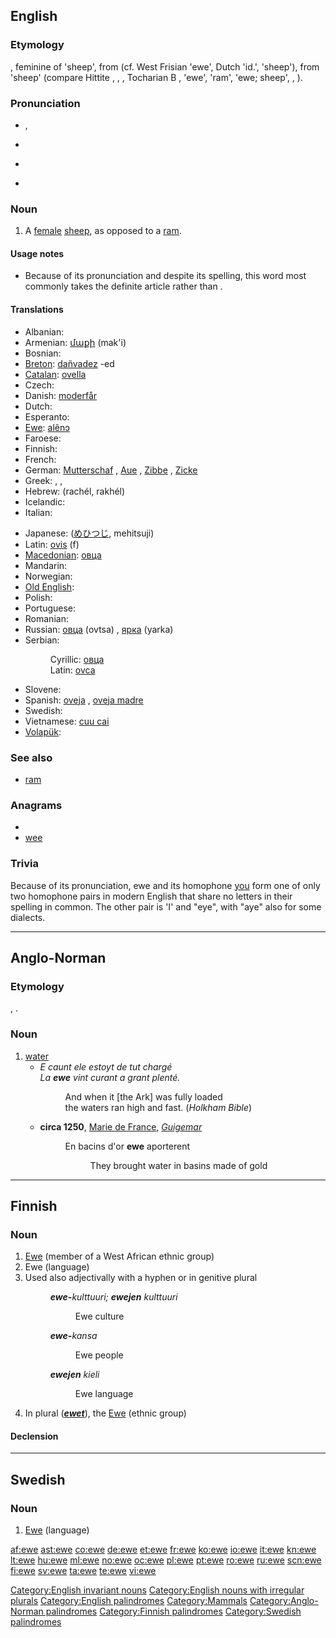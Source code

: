 {{wikipedia|Sheep}}
{{also|Ewe|éwé}}
==English==

===Etymology===
{{etyl|ang}} {{term|eowu|ēowu|lang=ang}}, feminine of {{term|eow}} 'sheep', from {{proto|Germanic|awiz}} (cf. West Frisian {{term|ei|lang=fy}} 'ewe', Dutch {{term|ooi|lang=nl}} 'id.', {{etyl|goh|-}} {{term|ouwi}} 'sheep'), from {{proto|Indo-European|h₂ówis}} 'sheep' (compare Hittite {{term|ḫau̯i|lang=hit}}, {{etyl|sga|-}} {{term|ói}}, {{etyl|la|-}} {{term|ovis}}, Tocharian B {{term|aw|ā(<sub>u</sub>)w|lang=txb}}, {{etyl|lt|-}} {{term|avis|avìs}} 'ewe', {{etyl|cu|-}} {{term|овьнъ|tr=ovĭnŭ|lang=cu}} 'ram', {{term|овьца||tr=ovĭca|lang=cu}} 'ewe; sheep', {{etyl|grc|-}} {{term|ὄϊς|tr=óïs|lang=grc}}, {{etyl|sa|-}} {{term|अवि|tr=ávi|lang=sa}}).

===Pronunciation===
* {{IPA|/juː/}}, {{SAMPA|/ju:/}}
* {{rhymes|uː}}
* {{homophones|u|yew|you}} {{qualifier|in all dialects}}
* {{homophones|hew|hue}} {{qualifier|in h-dropping dialects}}

===Noun===
{{en-noun|ewe|pl2=ewes}}

# A [[female]] [[sheep]], as opposed to a [[ram]].

====Usage notes====
* Because of its pronunciation and despite its spelling, this word most commonly takes the definite article {{term|a}} rather than {{term|an}}.

====Translations====
{{trans-top|female sheep}}
* Albanian: {{t-|sq|dele|xs=Albanian}}
* Armenian: [[մաքի]] (mak'i)
* Bosnian: {{t-|bs|ovca|f}}
* [[Breton]]: [[dañvadez]] {{f}} -ed {{p}}
* [[Catalan]]: [[ovella]] {{f}}
* Czech: {{t-|cs|ovce|f}}
* Danish: [[moderfår]]
* Dutch: {{t+|nl|ooi|f}}
* Esperanto: {{t-|eo|ŝafino|xs=Esperanto}}
* [[Ewe]]: [[alẽnɔ]]
* Faroese: {{t-|fo|ær|f|xs=Faroese}}
* Finnish: {{t+|fi|uuhi}}
* French: {{t+|fr|brebis|f}}
* German: [[Mutterschaf]] {{n}}, [[Aue]] {{f}}, [[Zibbe]] {{f}}, [[Zicke]] {{f}}
* Greek: {{t+|el|προβατίνα|f|tr=pro̞vaˈtina}}, {{t|el|αρνάδα|f|tr=arˈnaða}}, {{t|el|αμνάδα|f|tr=aˈmnaða}}
* Hebrew: {{t+|he|רחל|f}} (rachél, rakhél)
* Icelandic: {{t+|is|ær|f}}
* Italian: {{t+|it|pecora|f}}
{{trans-mid}}
* Japanese: {{t+|ja|牝羊, 雌羊}} ([[めひつじ]], mehitsuji)
* Latin: [[ovis]] (f)
* [[Macedonian]]: [[овца]] {{f}}
* Mandarin: {{t|cmn|母羊|tr=mǔyáng|sc=Hani}}
* Norwegian: {{t-|no|søye|c}}
* [[Old English]]: {{t-|ang|eowu|alt=ēowu|xs=Old English}}
* Polish: {{t+|pl|owca|f}}
* Portuguese: {{t+|pt|ovelha|f}}
* Romanian: {{t|ro|oita|f}}
* Russian: [[овца]] (ovtsa) {{f}}, [[ярка]] (yarka) {{f}}
* Serbian:
*: Cyrillic: [[овца]] {{f}}
*: Latin: [[ovca]] {{f}}
* Slovene: {{t+|sl|ovca|f}}
* Spanish: [[oveja]] {{f}}, [[oveja madre]] {{f}}
* Swedish: {{t+|sv|tacka|c}}
* Vietnamese: [[cuu cai]]
* [[Volapük]]: {{t-|vo|jijip|xs=Volapük}}
{{trans-bottom}}

===See also===
* [[ram]]

===Anagrams===
* {{alphagram|[[eew]]}}
* [[wee]]

===Trivia===
Because of its pronunciation, ewe and its homophone [[you]] form one of only two homophone pairs in modern English that share no letters in their spelling in common. The other pair is 'I' and "eye", with "aye" also for some dialects.

[[Category:English invariant nouns]]
[[Category:English nouns with irregular plurals]]
[[Category:English palindromes]]
[[Category:Mammals]]

----

==Anglo-Norman==

===Etymology===
{{etyl|fro|xno}} {{term|eve|lang=fro}}, {{etyl|la|xno}} {{term|aqua|lang=la}}.

===Noun===
{{xno-noun-f}}

# [[water]]
#* ''E caunt ele estoyt de tut chargé<br>La '''ewe''' vint curant a grant plenté.''
#*: And when it [the Ark] was fully loaded<br> the waters ran high and fast. (''Holkham Bible'')
#*'''circa 1250''', [[wikipedia:Marie de France|Marie de France]], ''[[w:Lais of Marie de France|Guigemar]]''
#*:En bacins d'or '''ewe''' aporterent
#*::They brought water in basins made of gold

[[Category:Anglo-Norman palindromes]]
----

==Finnish==

===Noun===
{{infl|fi|noun}}

# [[Ewe]] (member of a West African ethnic group)
# Ewe (language)
# Used also adjectivally with a hyphen or in genitive plural
#: '''''ewe-'''kulttuuri; '''ewejen''' kulttuuri''
#:: Ewe culture
#: '''''ewe-'''kansa''
#:: Ewe people
#: '''''ewejen''' kieli''
#:: Ewe language
# In plural ('''''[[ewet]]'''''), the [[Ewe]] (ethnic group)

====Declension====
{{fi-decl-valo|ew|||e|ä}}

[[Category:Finnish palindromes]]

----

==Swedish==

===Noun===
{{infl|sv|noun|g=c}}

# [[Ewe]] (language)

{{tbot entry|Swedish|Ewe|2008|April|sv}}

[[Category:Swedish palindromes]]

[[af:ewe]]
[[ast:ewe]]
[[co:ewe]]
[[de:ewe]]
[[et:ewe]]
[[fr:ewe]]
[[ko:ewe]]
[[io:ewe]]
[[it:ewe]]
[[kn:ewe]]
[[lt:ewe]]
[[hu:ewe]]
[[ml:ewe]]
[[no:ewe]]
[[oc:ewe]]
[[pl:ewe]]
[[pt:ewe]]
[[ro:ewe]]
[[ru:ewe]]
[[scn:ewe]]
[[fi:ewe]]
[[sv:ewe]]
[[ta:ewe]]
[[te:ewe]]
[[vi:ewe]]